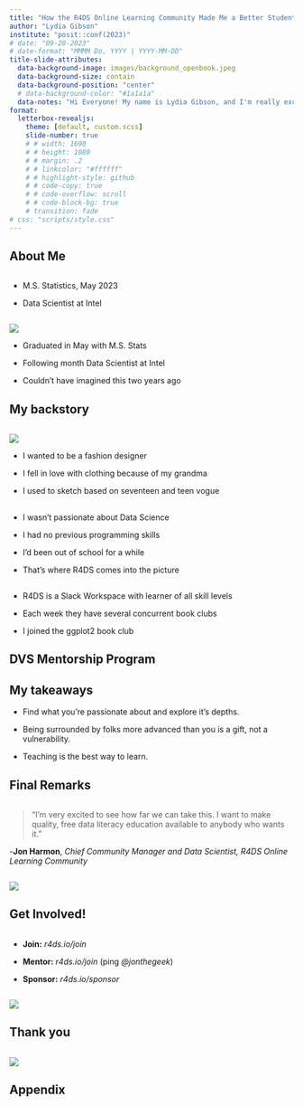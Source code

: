 ```yaml
---
title: "How the R4DS Online Learning Community Made Me a Better Student"
author: "Lydia Gibson"
institute: "posit::conf(2023)"
# date: "09-20-2023"
# date-format: "MMMM Do, YYYY | YYYY-MM-DD"
title-slide-attributes: 
  data-background-image: images/background_openbook.jpeg
  data-background-size: contain
  data-background-position: "center"
  # data-background-color: "#1a1a1a"
  data-notes: "Hi Everyone! My name is Lydia Gibson, and I'm really excited to be in front of you all today speaking about a community that is very near and dear to my heart. Today I'll be speaking to you about how the R4DS Online Learning Community Made Me a Better Student."
format:
  letterbox-revealjs: 
    theme: [default, custom.scss]
    slide-number: true
    # # width: 1690
    # # height: 1080
    # # margin: .2
    # # linkcolor: "#ffffff"
    # # highlight-style: github
    # # code-copy: true
    # # code-overflow: scroll
    # # code-block-bg: true
    # transition: fade
# css: "scripts/style.css"
---
```


## About Me

::: columns
::: {.column width="50%"}
-   M.S. Statistics, May 2023

-   Data Scientist at Intel
:::
:::

![](images/lydia_hexwall.png){.image-right}




::: notes
-   Graduated in May with M.S. Stats

-   Following month Data Scientist at Intel

-   Couldn't have imagined this two years ago
:::

## My backstory

::: columns
::: {.column width="45%"}
:::
:::

![](images/lydia_wvc.png){.image-right}

::: notes
-   I wanted to be a fashion designer

-   I fell in love with clothing because of my grandma

-   I used to sketch based on seventeen and teen vogue
:::

## 

::: notes
-   I wasn't passionate about Data Science

-   I had no previous programming skills

-   I'd been out of school for a while

-   That's where R4DS comes into the picture
:::

## 

::: notes
-   R4DS is a Slack Workspace with learner of all skill levels

-   Each week they have several concurrent book clubs

-   I joined the ggplot2 book club
:::

## {background-color="black" background-image="images/tweet_ken.png" background-size="cover"}


## DVS Mentorship Program {background-color="blue" background-image="images/dvs_cert.png" background-size="cover"}




## My takeaways

- Find what you're passionate about and explore it's depths.

- Being surrounded by folks more advanced than you is a gift, not a vulnerability.

- Teaching is the best way to learn.

## Final Remarks


::: columns
::: {.column width="50%"}

> "I'm very excited to see how far we can take this. I want to make quality, free data literacy education available to anybody who wants it."

-**Jon Harmon**, *Chief Community Manager and Data Scientist, R4DS Online Learning Community*

:::
:::

![](images/lydia_conf_jon.jpeg){.image-right}


## Get Involved!


::: columns
::: {.column width="30%"}
- **Join:** *r4ds.io/join*

- **Mentor:** *r4ds.io/join* (ping *@jonthegeek*)

- **Sponsor:** *r4ds.io/sponsor*
:::
:::


![](images/meme_ken.gif){.image-right}




## Thank you

::: columns
::: {.column width="45%"}
:::
:::

![](images/lydia_gradcap.png){.image-right}

## Appendix
